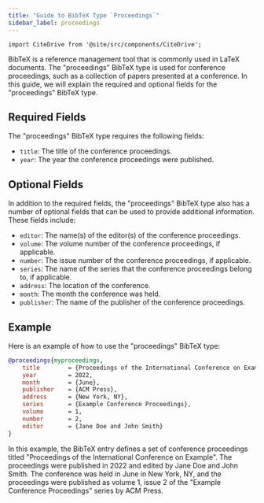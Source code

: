 ---
title: "Guide to BibTeX Type `Proceedings`"
sidebar_label: proceedings
---

```mdx-code-block
import CiteDrive from '@site/src/components/CiteDrive';
```

BibTeX is a reference management tool that is commonly used in LaTeX documents. The "proceedings" BibTeX type is used for conference proceedings, such as a collection of papers presented at a conference. In this guide, we will explain the required and optional fields for the "proceedings" BibTeX type.

<CiteDrive/>

## Required Fields

The "proceedings" BibTeX type requires the following fields:

-   `title`: The title of the conference proceedings.
-   `year`: The year the conference proceedings were published.

## Optional Fields

In addition to the required fields, the "proceedings" BibTeX type also has a number of optional fields that can be used to provide additional information. These fields include:

-   `editor`: The name(s) of the editor(s) of the conference proceedings.
-   `volume`: The volume number of the conference proceedings, if applicable.
-   `number`: The issue number of the conference proceedings, if applicable.
-   `series`: The name of the series that the conference proceedings belong to, if applicable.
-   `address`: The location of the conference.
-   `month`: The month the conference was held.
-   `publisher`: The name of the publisher of the conference proceedings.

## Example

Here is an example of how to use the "proceedings" BibTeX type:

```bibtex
@proceedings{myproceedings,
	title        = {Proceedings of the International Conference on Example},
	year         = 2022,
	month        = {June},
	publisher    = {ACM Press},
	address      = {New York, NY},
	series       = {Example Conference Proceedings},
	volume       = 1,
	number       = 2,
	editor       = {Jane Doe and John Smith}
}

```

In this example, the BibTeX entry defines a set of conference proceedings titled "Proceedings of the International Conference on Example". The proceedings were published in 2022 and edited by Jane Doe and John Smith. The conference was held in June in New York, NY, and the proceedings were published as volume 1, issue 2 of the "Example Conference Proceedings" series by ACM Press.